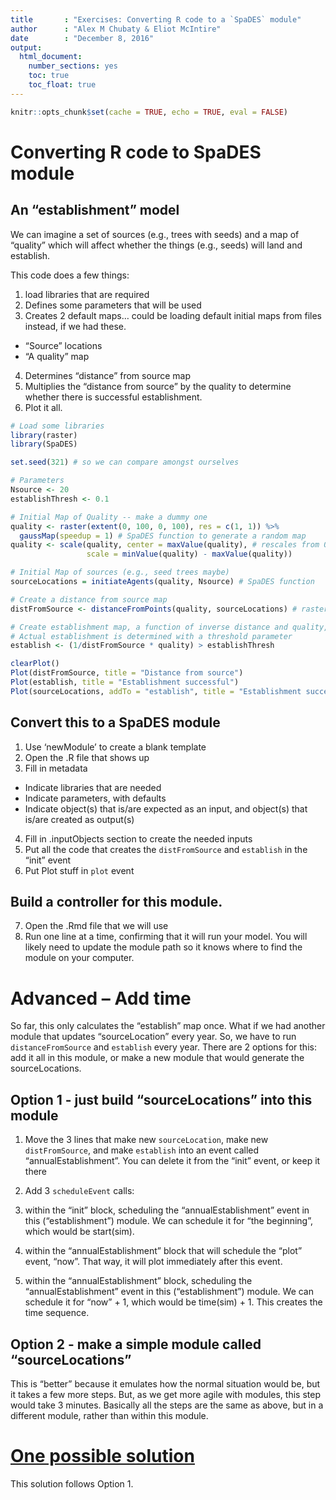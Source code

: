 ```yaml
---
title       : "Exercises: Converting R code to a `SpaDES` module"
author      : "Alex M Chubaty & Eliot McIntire"
date        : "December 8, 2016"
output: 
  html_document: 
    number_sections: yes
    toc: true
    toc_float: true
---
```


```r
knitr::opts_chunk$set(cache = TRUE, echo = TRUE, eval = FALSE)
```

# Converting R code to SpaDES module

## An "establishment" model

We can imagine a set of sources (e.g., trees with seeds) and a map of "quality" which will affect whether the things (e.g., seeds) will land and establish. 

This code does a few things:

1. load libraries that are required
2. Defines some parameters that will be used 
3. Creates 2 default maps... could be loading default initial maps from files instead, if we had these.

  - "Source" locations
  - "A quality" map
  
4. Determines "distance" from source map
5. Multiplies the "distance from source" by the quality to determine whether there is successful establishment.
5. Plot it all.

```r
# Load some libraries
library(raster)
library(SpaDES)

set.seed(321) # so we can compare amongst ourselves

# Parameters
Nsource <- 20
establishThresh <- 0.1

# Initial Map of Quality -- make a dummy one
quality <- raster(extent(0, 100, 0, 100), res = c(1, 1)) %>%
  gaussMap(speedup = 1) # SpaDES function to generate a random map
quality <- scale(quality, center = maxValue(quality), # rescales from 0 to 1
                 scale = minValue(quality) - maxValue(quality))

# Initial Map of sources (e.g., seed trees maybe)
sourceLocations = initiateAgents(quality, Nsource) # SpaDES function

# Create a distance from source map
distFromSource <- distanceFromPoints(quality, sourceLocations) # raster function

# Create establishment map, a function of inverse distance and quality, 
# Actual establishment is determined with a threshold parameter
establish <- (1/distFromSource * quality) > establishThresh

clearPlot()
Plot(distFromSource, title = "Distance from source")
Plot(establish, title = "Establishment successful")
Plot(sourceLocations, addTo = "establish", title = "Establishment successful")
```

## Convert this to a SpaDES module

1. Use 'newModule' to create a blank template
2. Open the .R file that shows up
3. Fill in metadata

  - Indicate libraries that are needed
  - Indicate parameters, with defaults
  - Indicate object(s) that is/are expected as an input, and object(s) that 
  is/are created as output(s)

4. Fill in .inputObjects section to create the needed inputs
5. Put all the code that creates the `distFromSource` and `establish` in the "init" event
6. Put Plot stuff in `plot` event

## Build a controller for this module.

7. Open the .Rmd file that we will use
8. Run one line at a time, confirming that it will run your model. You will likely need to update the module path so it knows where to find the module on your computer.

# Advanced -- Add time

So far, this only calculates the "establish" map once. What if we had another module that updates "sourceLocation" every year. So, we have to run `distanceFromSource` and `establish` every year. There are 2 options for this: add it all in this module, or make a new module that would generate the sourceLocations.

## Option 1 - just build "sourceLocations" into this module

1. Move the 3 lines that make new `sourceLocation`, make new `distFromSource`, and make `establish` into an event called "annualEstablishment". You can delete it from the "init" event, or keep it there
2. Add 3 `scheduleEvent` calls:

  1. within the "init" block, scheduling the "annualEstablishment" event in this ("establishment") module. We can schedule it for "the beginning", which would be start(sim).
  2. within the "annualEstablishment" block that will schedule the "plot" event, "now". That way, it will plot immediately after this event.
  3. within the "annualEstablishment" block, scheduling the "annualEstablishment" event in this ("establishment") module. We can schedule it for "now" + 1, which would be time(sim) + 1. This creates the time sequence.

## Option 2 - make a simple module called "sourceLocations"

This is "better" because it emulates how the normal situation would be, but it takes a few more steps. But, as we get more agile with modules, this step would take 3 minutes. Basically all the steps are the same as above, but in a different module, rather than within this module.


# [One possible solution](htmlpreview.github.io/?https://github.com/PredictiveEcology/SpaDES-modules/blob/master/modules/establishment/establishment.html)

This solution follows Option 1.
